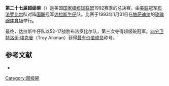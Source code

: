 {{noteTA
|1=zh-cn:超级碗; zh-tw:超級盃; zh-hk:超級碗;
}}
'''第二十七届超级碗'''（{{lang|en|Super Bowl XXVII}}）是美国[[国家橄榄球联盟|国家橄榄球联盟]]1992赛季的总决赛，由[[美国橄榄球联合会|美联]]冠军[[布法罗比尔|布法罗比尔]]队对阵[[国家橄榄球联合会|国联]]冠军[[达拉斯牛仔|达拉斯牛仔]]队。比赛于1993年1月31日在[[帕萨迪纳_(加利福尼亚州)|帕萨迪纳]]的[[玫瑰碗_(体育场)|玫瑰碗体育场]]举行。

最终，达拉斯牛仔队以52-17战胜布法罗比尔队，第三次夺得超级碗冠军。[[四分卫|四分卫]][[特洛伊·埃克曼|特洛伊·埃克曼]]（Troy Aikman）获得[[超级碗最有价值球员|最有价值球员]]称号。

== 参考文献 ==
{{ReflistH}}
* {{cite web|url=http://www.nfl.com/superbowl/history/recap/sb{{lc:XXVII}}|title=Super Bowl XXVII|publisher=Official NFL web site}}{{Dead link|date=2018年6月 |bot=InternetArchiveBot |fix-attempted=no }}{{en}}
{{ReflistF}}

{{Super Bowl}}

[[Category:超级碗|Category:超级碗]]

{{American Football-stub}}